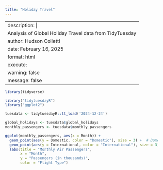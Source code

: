 ```yaml
---
title: "Holiday Travel"
---
```


---
description: |
  Analysis of Global Holiday Travel data from TidyTuesday
author: Hudson Colletti
date: February 16, 2025
format: html
execute: 
  warning: false
  message: false
---

```r
library(tidyverse)
```

```r
library("tidytuesdayR")
library("ggplot2")

tuesdata <- tidytuesdayR::tt_load('2024-12-24')

global_holidays <- tuesdata$global_holidays
monthly_passengers <- tuesdata$monthly_passengers
```

```r
ggplot(monthly_passengers, aes(x = Month)) +
  geom_point(aes(y = Domestic, color = "Domestic"), size = 3) +  # Domestic passengers (blue dots)
  geom_point(aes(y = International, color = "International"), size = 3) +  # International (red dots)
  labs(title = "Monthly Air Passengers",
       x = "Month",
       y = "Passengers (in thousands)",
       color = "Flight Type")

```
